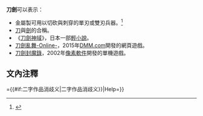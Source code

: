 '''刀劍'''可以表示：

*金屬製可用以切砍與刺穿的單刃或雙刃兵器。<ref>{{Cite web|url =http://dict.revised.moe.edu.tw/cgi-bin/newDict/dict.sh?cond=%A4M%BCC&pieceLen=50&fld=1&cat=&ukey=1509408795&serial=1&recNo=0&op=f&imgFont=1|publisher =中華民國教育部|title =教育部重編國語辭典修訂本|language =zh-tw|accessdate =2015-09-24|quote =金屬製可用以切砍與刺穿的單刃或雙刃兵器。三國演義˙第九十一回：「或為刀劍所傷，魄歸長夜，生則有勇，死則成名。」|archive-date =2015-09-25|archive-url =https://web.archive.org/web/20150925124546/http://dict.revised.moe.edu.tw/cgi-bin/newDict/dict.sh?cond=%A4M%BCC&pieceLen=50&fld=1&cat=&ukey=1509408795&serial=1&recNo=0&op=f&imgFont=1|dead-url =yes}}</ref>
*[[刀|刀]]與[[劍|劍]]的合稱。
*《[[刀劍神域|刀劍神域]]》，日本一部[[輕小說|輕小說]]。
*[[刀劍亂舞-Online-|刀劍亂舞-Online-]]，2015年[[DMM.com|DMM.com]]開發的網頁遊戲。
*[[刀劍封魔錄|刀劍封魔錄]]，2002年[[像素軟件|像素軟件]]開發的單機遊戲。
==文內注釋==
<references></references>
{{disambig||Cat{{#if:二字作品消歧义||_}}={{#if:二字作品消歧义|二字作品消歧义}}|Help=}}